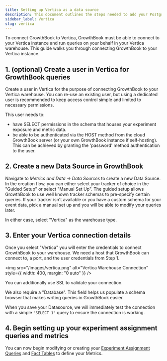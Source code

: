 ```yaml
---
title: Setting up Vertica as a data source
description: This document outlines the steps needed to add your Postgres database to GrowthBook.
sidebar_label: Vertica
slug: vertica
---
```


To connect GrowthBook to Vertica, GrowthBook must be able to connect to your Vertica instance and run queries on your behalf in your Vertica warehouse. This guide walks you through connecting GrowthBook to your Vertica instance.

## 1. (optional) Create a user in Vertica for GrowthBook queries

Create a user in Vertica for the purpose of connecting GrowthBook to your Vertica warehouse. You can re-use an existing user, but using a dedicated user is recommended to keep access control simple and limited to necessary permissions.

This user needs to:

- have SELECT permissions in the schema that houses your experiment exposure and metric data.
- be able to be authenticated via the HOST method from the cloud GrowthBook server (or your own GrowthBook instance if self-hosting). This can be achieved by granting the 'password' method authentication to the user.

## 2. Create a new Data Source in GrowthBook

Navigate to _Metrics and Data → Data Sources_ to create a new Data Source. In the creation flow, you can either select your tracker of choice in the "Guided Setup" or select "Manual Set Up". The guided setup allows GrowthBook to use well known tracker schemas to pre-specify certain queries. If your tracker isn't available or you have a custom schema for your event data, pick a manual set up and you will be able to modify your queries later.

In either case, select "Vertica" as the warehouse type.

## 3. Enter your Vertica connection details

Once you select "Vertica" you will enter the credentials to connect GrowthBook to your warehouse. We need a host that GrowthBook can connect to, a port, and the user credentials from Step 1.

<img
  src="/images/vertica.png"
  alt="Vertica Warehouse Connection"
  style={{ width: 400, margin: "0 auto" }}
/>

You can additionally use SSL to validate your connection.

We also require a "Database". This field helps us populate a schema browser that makes writing queries in GrowthBook easier.

When you save your Datasource, we will immediately test the connection with a simple `"SELECT 1"` query to ensure the connection is working.

## 4. Begin setting up your experiment assignment queries and metrics

You can now begin modifying or creating your [Experiment Assignment Queries](/app/datasources#experiment-assignment-queries) and [Fact Tables](/app/fact-tables) to define your Metrics.
